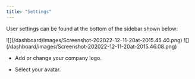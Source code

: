```yaml
---
title: "Settings"
---
```


User settings can be found at the bottom of the sidebar shown below:

<Frame>
  ![](/dashboard/images/Screenshot-202022-12-11-20at-2015.45.40.png)
</Frame>

<Frame>
  ![](/dashboard/images/Screenshot-202022-12-11-20at-2015.46.08.png)
</Frame>

- Add or change your company logo.

- Select your avatar.
